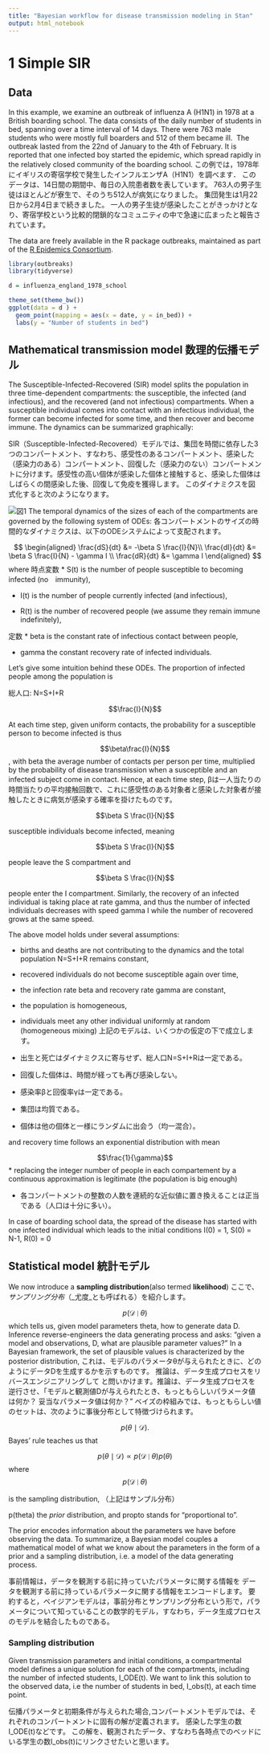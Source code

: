 ```yaml
---
title: "Bayesian workflow for disease transmission modeling in Stan"
output: html_notebook
---
```


# 1 Simple SIR 

## Data

In this example, we examine an outbreak of influenza A (H1N1) in 1978 at a British boarding school. 
The data consists of the daily number of students in bed, spanning over a time interval of 14 days. 
There were 763 male students who were mostly full boarders and 512 of them became ill. 
The outbreak lasted from the 22nd of January to the 4th of February. 
It is reported that one infected boy started the epidemic, which spread rapidly in the relatively closed community of the boarding school. 
この例では，1978年にイギリスの寄宿学校で発生したインフルエンザA（H1N1）を調べます．
このデータは、14日間の期間中、毎日の入院患者数を表しています。
763人の男子生徒はほとんどが寮生で、そのうち512人が病気になりました。
集団発生は1月22日から2月4日まで続きました。
一人の男子生徒が感染したことがきっかけとなり、寄宿学校という比較的閉鎖的なコミュニティの中で急速に広まったと報告されています。

The data are freely available in the R package outbreaks, maintained as part of the [R Epidemics Consortium](http://www.repidemicsconsortium.org).


```r
library(outbreaks)
library(tidyverse)
```

```r
d = influenza_england_1978_school
```

```r
theme_set(theme_bw())
ggplot(data = d ) + 
  geom_point(mapping = aes(x = date, y = in_bed)) + 
  labs(y = "Number of students in bed")
```
## Mathematical transmission model 数理的伝播モデル
The Susceptible-Infected-Recovered (SIR) model splits the population in three time-dependent compartments: the susceptible, the infected (and infectious), and the recovered (and not infectious) compartments. When a susceptible individual comes into contact with an infectious individual, the former can become infected for some time, and then recover and become immune.
The dynamics can be summarized graphically:

SIR（Susceptible-Infected-Recovered）モデルでは、集団を時間に依存した3つのコンパートメント、すなわち、感受性のあるコンパートメント、感染した（感染力のある）コンパートメント、回復した（感染力のない）コンパートメントに分けます。感受性の高い個体が感染した個体と接触すると、感染した個体はしばらくの間感染した後、回復して免疫を獲得します。
このダイナミクスを図式化すると次のようになります。

![図1](pictures/SIR_tikz.png)
The temporal dynamics of the sizes of each of the compartments are governed by the following  system of ODEs:
各コンパートメントのサイズの時間的なダイナミクスは、以下のODEシステムによって支配されます。

$$
\begin{aligned}
 \frac{dS}{dt} &= -\beta  S \frac{I}{N}\\
 \frac{dI}{dt} &= \beta  S  \frac{I}{N} - \gamma  I \\
 \frac{dR}{dt} &= \gamma I
\end{aligned}
$$
where
時点変数
* S(t) is the number of people susceptible to becoming infected (no　immunity),

* I(t) is the number of people currently infected (and infectious),

* R(t) is the number of recovered people (we assume they remain immune indefinitely),

定数
* beta is the constant rate of infectious contact between people,

* gamma the constant recovery rate of infected individuals.

Let's give some intuition behind these ODEs. 
The proportion of infected people among the population is 

総人口: N=S+I+R

$$\frac{I}{N}$$

At each time step, given uniform contacts, the probability for a susceptible person to become infected is thus 


$$\beta\frac{I}{N}$$
, with beta the average number of contacts per person per time, multiplied by the probability of disease transmission when a susceptible and an infected subject come in contact. Hence, at each time step, 
βは一人当たりの時間当たりの平均接触回数で、これに感受性のある対象者と感染した対象者が接触したときに病気が感染する確率を掛けたものです。

$$\beta  S \frac{I}{N}$$ 

susceptible individuals become infected,  meaning 

$$\beta  S \frac{I}{N}$$ 

people leave the S compartment and 

$$\beta  S \frac{I}{N}$$ 

people enter the I compartment. Similarly, the recovery of an infected individual is taking place at rate gamma, and thus the number of infected individuals decreases with speed gamma I  while the number of recovered grows at the same speed.

The above model holds under several assumptions: 

* births and deaths are not contributing to the dynamics and the total population N=S+I+R remains constant, 
* recovered individuals do not become susceptible again over time,

* the infection rate beta and recovery rate gamma are constant, 

* the population is homogeneous, 

* individuals meet any other individual uniformly at random (homogeneous mixing)
上記のモデルは、いくつかの仮定の下で成立します。

* 出生と死亡はダイナミクスに寄与せず、総人口N=S+I+Rは一定である。
* 回復した個体は、時間が経っても再び感染しない。

* 感染率βと回復率γは一定である。

* 集団は均質である。

* 個体は他の個体と一様にランダムに出会う（均一混合）。

and recovery time follows an exponential distribution with mean 

$$\frac{1}{\gamma}$$
* replacing the integer number of people in each compartement by a continuous approximation is legitimate (the population is big enough)

* 各コンパートメントの整数の人数を連続的な近似値に置き換えることは正当である（人口は十分に多い）。

In case of boarding school data, the spread of the disease has started with one infected individual which leads to the initial conditions I(0) = 1, S(0) = N-1, R(0) = 0

## Statistical model 統計モデル

We now introduce a **sampling distribution**(also termed **likelihood**)
ここで、_サンプリング分布_（_尤度_とも呼ばれる）を紹介します。

$$ 
  p(\mathcal D \mid \theta) 
$$
which tells us, given model parameters theta, how to generate data D.
Inference reverse-engineers the data generating process
and asks: "given a model and observations, D,
what are plausible parameter values?"
In a Bayesian framework, the set of plausible values is characterized by
the posterior distribution,
これは、モデルのパラメータθが与えられたときに、どのようにデータDを生成するかを示すものです。
推論は、データ生成プロセスをリバースエンジニアリングして
と問いかけます。推論は、データ生成プロセスを逆行させ、「モデルと観測値Dが与えられたとき、もっともらしいパラメータ値は何か？
妥当なパラメータ値は何か？"
ベイズの枠組みでは、もっともらしい値のセットは、次のように事後分布として特徴づけられます。

$$
p(\theta \mid \mathcal D).
$$
Bayes' rule teaches us that

$$
  p(\theta \mid \mathcal D) \propto p(\mathcal D \mid \theta) p(\theta)
$$
where 
$$p(\mathcal D \mid \theta)$$ 

is the sampling distribution,
（上記はサンプル分布）

p(theta) the _prior_ distribution,
and propto stands for "proportional to".

The prior encodes information about the parameters we have
before observing the data.
To summarize, a Bayesian model couples a mathematical model of what we know about the parameters in the form of a prior and a sampling distribution, i.e. a model of the data generating process.

事前情報は，データを観測する前に持っていたパラメータに関する情報を
データを観測する前に持っているパラメータに関する情報をエンコードします。
要約すると，ベイジアンモデルは，事前分布とサンプリング分布という形で，パラメータについて知っていることの数学的モデル，すなわち，データ生成プロセスのモデルを結合したものである。

### Sampling distribution

Given transmission parameters and initial conditions, 
a compartmental model defines a unique solution for each of the compartments, 
including the number of infected students, I_ODE(t). 
We want to link this solution to the observed data, i.e the number of students in bed, I_obs(t), at each time point.

伝播パラメータと初期条件が与えられた場合,コンパートメントモデルでは、それぞれのコンパートメントに固有の解が定義されます。
感染した学生の数I_ODE(t)などです。
この解を、観測されたデータ、すなわち各時点でのベッドにいる学生の数I_obs(t)にリンクさせたいと思います。
